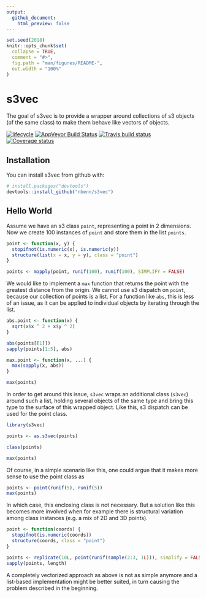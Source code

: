 ```yaml
---
output:
  github_document:
    html_preview: false
---
```


<!-- README.md is generated from README.Rmd. Please edit that file -->
<!-- build with rmarkdown::render("README.Rmd") -->

```r
set.seed(2018)
knitr::opts_chunk$set(
  collapse = TRUE,
  comment = "#>",
  fig.path = "man/figures/README-",
  out.width = "100%"
)
```
# s3vec

The goal of s3vec is to provide a wrapper around collections of s3 objects (of the same class) to make them behave like vectors of objects.

[![lifecycle](https://img.shields.io/badge/lifecycle-experimental-orange.svg)](https://img.shields.io/badge/lifecycle-experimental-orange.svg)
[![AppVeyor Build Status](https://ci.appveyor.com/api/projects/status/github/nbenn/s3vec?branch=master&svg=true)](https://ci.appveyor.com/project/nbenn/s3vec)
[![Travis build status](https://travis-ci.org/nbenn/s3vec.svg?branch=master)](https://travis-ci.org/nbenn/s3vec)
[![Coverage status](https://codecov.io/gh/nbenn/s3vec/branch/master/graph/badge.svg)](https://codecov.io/github/nbenn/s3vec?branch=master)

## Installation

You can install s3vec from github with:

```r
# install.packages("devtools")
devtools::install_github("nbenn/s3vec")
```

## Hello World

Assume we have an s3 class `point`, representing a point in 2 dimensions. Now we create 100 instances of `point` and store them in the list `points`.

```r
point <- function(x, y) {
  stopifnot(is.numeric(x), is.numeric(y))
  structure(list(x = x, y = y), class = "point")
}

points <- mapply(point, runif(100), runif(100), SIMPLIFY = FALSE)
```

We would like to implement a `max` function that returns the point with the greatest distance from the origin. We cannot use s3 dispatch on `point`, because our collection of points is a list. For a function like `abs`, this is less of an issue, as it can be applied to individual objects by iterating through the list. 

```r
abs.point <- function(x) {
  sqrt(x$x ^ 2 + x$y ^ 2)
}

abs(points[[1]])
sapply(points[1:5], abs)

max.point <- function(x, ...) {
  max(sapply(x, abs))
}

max(points)
```

In order to get around this issue, `s3vec` wraps an additional class (`s3vec`) around such a list, holding several objects of the same type and bring this type to the surface of this wrapped object. Like this, s3 dispatch can be used for the point class.

```r
library(s3vec)

points <- as.s3vec(points)

class(points)

max(points)
```

Of course, in a simple scenario like this, one could argue that it makes more sense to use the point class as

```r
points <- point(runif(5), runif(5))
max(points)
```

In which case, this enclosing class is not necessary. But a solution like this becomes more involved when for example there is structural variation among class instances (e.g. a mix of 2D and 3D points).

```r
point <- function(coords) {
  stopifnot(is.numeric(coords))
  structure(coords, class = "point")
}

points <- replicate(10L, point(runif(sample(2:3, 1L))), simplify = FALSE)
sapply(points, length)
```

A completely vectorized approach as above is not as simple anymore and a list-based implementation might be better suited, in turn causing the problem described in the beginning.
